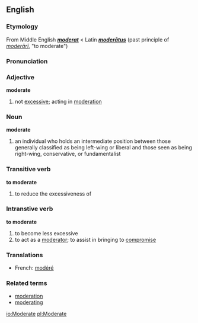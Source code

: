 ==English==
=== Etymology ===
From Middle English '''''[[moderat]]''''' < Latin '''''[[moderātus]]''''' (past principle of ''[[moderārī]]'', "to moderate")

=== Pronunciation ===
{{AHD|/mŏd'ər-ĭt/ ''(adjective)'', /mŏd'ə-rāt'/ ''(verb)''}}

=== Adjective ===
'''moderate'''
# not [[excessive]]; acting in [[moderation]]

=== Noun ===
{{wikipedia}}
'''moderate'''
# an individual who holds an intermediate position between those generally classified as being left-wing or liberal and those seen as being right-wing, conservative, or fundamentalist

=== Transitive verb ===
'''to moderate'''
# to reduce the excessiveness of

=== Intranstive verb ===
'''to moderate'''
# to become less excessive
# to act as a [[moderator]]; to assist in bringing to [[compromise]]

=== Translations ===
*French: [[modéré]]

=== Related terms ===
*[[moderation]]
*[[moderating]]

[[io:Moderate]]
[[pl:Moderate]]